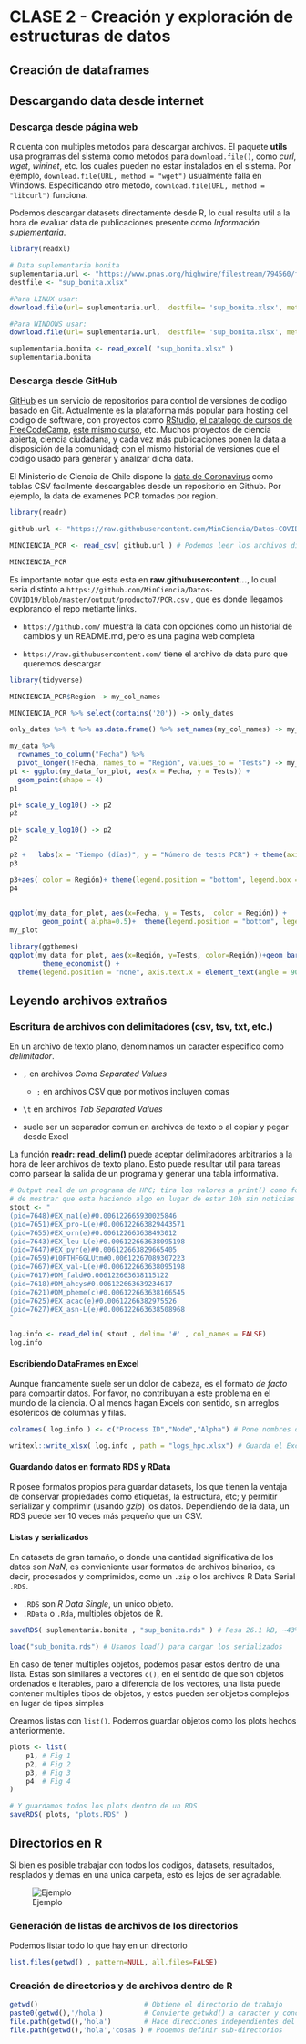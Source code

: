 # CLASE 2 - Creación y exploración de estructuras de datos

## Creación de dataframes

## Descargando data desde internet

### Descarga desde página web

R cuenta con multiples metodos para descargar archivos.
El paquete **utils** usa programas del sistema como metodos para `download.file()`, como *curl*, *wget*, *wininet*, etc. los cuales pueden no estar instalados en el sistema.
Por ejemplo, `download.file(URL, method = "wget")` usualmente falla en Windows.
Especificando otro metodo, `download.file(URL, method = "libcurl")` funciona.

Podemos descargar datasets directamente desde R, lo cual resulta util a la hora de evaluar data de publicaciones presente como *Información suplementaria*.

```r
library(readxl)

# Data suplementaria bonita
suplementaria.url <- "https://www.pnas.org/highwire/filestream/794560/field_highwire_adjunct_files/0/pnas.1800165115.sd01.xlsx"
destfile <- "sup_bonita.xlsx"

#Para LINUX usar:
download.file(url= suplementaria.url,  destfile= 'sup_bonita.xlsx', method = "wget") 

#Para WINDOWS usar:
download.file(url= suplementaria.url,  destfile= 'sup_bonita.xlsx', method = "libcurl")

suplementaria.bonita <- read_excel( "sup_bonita.xlsx" )
suplementaria.bonita

```

### Descarga desde GitHub

[GitHub](https://github.com) es un servicio de repositorios para control de versiones de codigo basado en Git.
Actualmente es la plataforma más popular para hosting del codigo de software, con proyectos como [RStudio](https://github.com/rstudio), [el catalogo de cursos de FreeCodeCamp](https://github.com/freeCodeCamp/freeCodeCamp), [este mismo curso](https://github.com/DeepenData/clases/), etc.
Muchos proyectos de ciencia abierta, ciencia ciudadana, y cada vez más publicaciones ponen la data a disposición de la comunidad; con el mismo historial de versiones que el codigo usado para generar y analizar dicha data.

El Ministerio de Ciencia de Chile dispone la [data de Coronavirus](https://github.com/MinCiencia/Datos-COVID19) como tablas CSV facilmente descargables desde un repositorio en Github.
Por ejemplo, la data de examenes PCR tomados por region.

```r
library(readr)

github.url <- "https://raw.githubusercontent.com/MinCiencia/Datos-COVID19/master/output/producto7/PCR.csv" # Dirección del dataset publico

MINCIENCIA_PCR <- read_csv( github.url ) # Podemos leer los archivos directamente

MINCIENCIA_PCR
```

Es importante notar que esta esta en **raw.githubusercontent...**, lo cual seria distinto a `https://github.com/MinCiencia/Datos-COVID19/blob/master/output/producto7/PCR.csv` , que es donde llegamos explorando el repo metiante links.

-   `https://github.com/` muestra la data con opciones como un historial de cambios y un README.md, pero es una pagina web completa

-   `https://raw.githubusercontent.com/` tiene el archivo de data puro que queremos descargar

```r
library(tidyverse)

MINCIENCIA_PCR$Region -> my_col_names

MINCIENCIA_PCR %>% select(contains('20')) -> only_dates

only_dates %>% t %>% as.data.frame() %>% set_names(my_col_names) -> my_data
```

```r
my_data %>%
  rownames_to_column("Fecha") %>%
  pivot_longer(!Fecha, names_to = "Región", values_to = "Tests") -> my_data_for_plot
p1 <- ggplot(my_data_for_plot, aes(x = Fecha, y = Tests)) +
  geom_point(shape = 4)
p1
```
```r
p1+ scale_y_log10() -> p2
p2
```
```r
p1+ scale_y_log10() -> p2
p2
```

```r
p2 +   labs(x = "Tiempo (días)", y = "Número de tests PCR") + theme(axis.ticks = element_blank(), axis.text.x=element_blank())  -> p3
p3
```

```r
p3+aes( color = Región)+ theme(legend.position = "bottom", legend.box = "horizontal") -> p4
p4
             
```
```r
ggplot(my_data_for_plot, aes(x=Fecha, y = Tests,  color = Región)) +
        geom_point( alpha=0.5)+  theme(legend.position = "bottom", legend.box = "horizontal")+ scale_y_log10()+ theme(axis.ticks = element_blank(), axis.text.x=element_blank())  +   labs(x = "Tiempo (días)", y = "Número de tests PCR") -> my_plot
my_plot
```

```r
library(ggthemes)
ggplot(my_data_for_plot, aes(x=Región, y=Tests, color=Región))+geom_bar(stat="identity") +
        theme_economist() +
  theme(legend.position = "none", axis.text.x = element_text(angle = 90)) 
```

## Leyendo archivos extraños

### Escritura de archivos con delimitadores (csv, tsv, txt, etc.)

En un archivo de texto plano, denominamos un caracter especifico como *delimitador*.

-   `,` en archivos *Coma Separated Values*

    -   `;` en archivos CSV que por motivos incluyen comas

-   `\t` en archivos *Tab Separated Values*

-   suele ser un separador comun en archivos de texto o al copiar y pegar desde Excel

La función **readr::read_delim()** puede aceptar delimitadores arbitrarios a la hora de leer archivos de texto plano.
Esto puede resultar util para tareas como parsear la salida de un programa y generar una tabla informativa.

```r
# Output real de un programa de HPC; tira los valores a print() como forma
# de mostrar que esta haciendo algo en lugar de estar 10h sin noticias
stout <- "
(pid=7648)#EX_na1(e)#0.006122665930025846
(pid=7651)#EX_pro-L(e)#0.006122663829443571
(pid=7655)#EX_orn(e)#0.006122663638493012
(pid=7643)#EX_leu-L(e)#0.006122663638095198
(pid=7647)#EX_pyr(e)#0.006122663829665405
(pid=7659)#10FTHF6GLUtm#0.00612267089307223
(pid=7667)#EX_val-L(e)#0.006122663638095198
(pid=7617)#DM_fald#0.006122663638115122
(pid=7618)#DM_ahcys#0.006122663639234617
(pid=7621)#DM_pheme(c)#0.006122663638166545
(pid=7625)#EX_acac(e)#0.00612266382975526
(pid=7627)#EX_asn-L(e)#0.006122663638508968
"

log.info <- read_delim( stout , delim= '#' , col_names = FALSE)
log.info
```

#### Escribiendo DataFrames en Excel

Aunque francamente suele ser un dolor de cabeza, es el formato _de facto_ para compartir datos. 
Por favor, no contribuyan a este problema en el mundo de la ciencia. 
O al menos hagan Excels con sentido, sin arreglos esotericos de columnas y filas. 

```r
colnames( log.info ) <- c("Process ID","Node","Alpha") # Pone nombres de columna

writexl::write_xlsx( log.info , path = "logs_hpc.xlsx") # Guarda el Excel

```

#### Guardando datos en formato RDS y RData

R posee formatos propios para guardar datasets, 
los que tienen la ventaja de conservar propiedades como
 etiquetas, la estructura, etc; y
permitir serializar y comprimir (usando _gzip_) los datos. 
Dependiendo de la data, un RDS puede ser 10 veces más pequeño que un CSV. 


#### Listas y serializados

En datasets de gran tamaño, o donde una cantidad significativa de los datos son _NaN_, es convieniente usar formatos de archivos binarios, es decir, procesados y comprimidos, como un `.zip` o los archivos R Data Serial `.RDS`. 

- `.RDS` son _R Data Single_, un unico objeto. 
- `.RData` o `.Rda`, multiples objetos de R. 

```r
saveRDS( suplementaria.bonita , "sup_bonita.rds" ) # Pesa 26.1 kB, ~43% el tamaño del Excel original

load("sub_bonita.rds") # Usamos load() para cargar los serializados
```

En caso de tener multiples objetos, podemos pasar estos dentro de una lista. 
Estas son similares a vectores `c()`, en el sentido de que son objetos ordenados e iterables, paro a diferencia de los vectores, una lista puede contener multiples tipos de objetos, y estos pueden ser objetos complejos en lugar de tipos simples

Creamos listas con `list()`. Podemos guardar objetos como los plots hechos anteriormente. 

```r
plots <- list(
    p1, # Fig 1
    p2, # Fig 2
    p3, # Fig 3
    p4  # Fig 4
)

# Y guardamos todos los plots dentro de un RDS
saveRDS( plots, "plots.RDS" )

```

## Directorios en R

Si bien es posible trabajar con todos los codigos, datasets, resultados, resplados y demas en una unica carpeta, esto es lejos de ser agradable.

![Ejemplo](https://www.chip.com.tr/images/content/manset/2017032417423176772/masaustu-nasil-temizlenir-temiz-tutulur.jpg)

### Generación de listas de archivos de los directorios

Podemos listar todo lo que hay en un directorio

```r
list.files(getwd() , pattern=NULL, all.files=FALSE)
```

### Creación de directorios y de archivos dentro de R

```r
getwd()                          # Obtiene el directorio de trabajo
paste0(getwd(),'/hola')          # Convierte getwkd() a caracter y concatena
file.path(getwd(),'hola')        # Hace direcciones independientes del SO
file.path(getwd(),'hola','cosas') # Podemos definir sub-directorios

```
